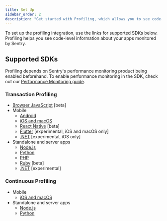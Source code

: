```yaml
---
title: Set Up
sidebar_order: 2
description: "Get started with Profiling, which allows you to see code-level profiling information for your Sentry apps."
---
```


To set up the profiling integration, use the links for supported SDKs below. Profiling helps you see code-level information about your apps monitored by Sentry.

## Supported SDKs

<Alert>

Profiling depends on Sentry's performance monitoring product being enabled beforehand. To enable performance monitoring in the SDK, check out our [Performance Monitoring guide](/product/performance/getting-started/).

</Alert>

### Transaction Profiling

- [Browser JavaScript](/platforms/javascript/profiling/) [beta]
- Mobile
  - [Android](/platforms/android/profiling/)
  - [iOS and macOS](/platforms/apple/guides/ios/profiling/)
  - [React Native](/platforms/react-native/profiling/) [beta]
  - [Flutter](/platforms/flutter/profiling/) [experimental, iOS and macOS only]
  - [.NET](/platforms/dotnet/guides/maui/profiling/) [experimental, iOS only]
- Standalone and server apps
  - [Node.js](/platforms/javascript/guides/node/profiling/)
  - [Python](/platforms/python/profiling/)
  - [PHP](/platforms/php/profiling/)
  - [Ruby](/platforms/ruby/profiling/) [beta]
  - [.NET](/platforms/dotnet/profiling/) [experimental]

### Continuous Profiling

<Include name="feature-stage-beta.mdx" />

- Mobile
  - [iOS and macOS](/platforms/apple/guides/ios/profiling/#continuous-profiling)
- Standalone and server apps
  - [Node.js](/platforms/javascript/guides/node/profiling/#enable-continuous-profiling)
  - [Python](/platforms/python/profiling/#enable-continuous-profiling)

